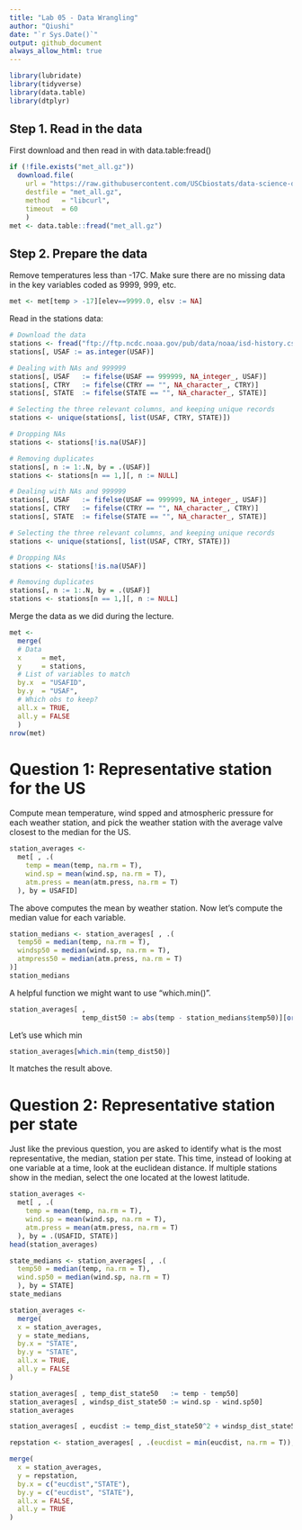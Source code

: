 ```yaml
---
title: "Lab 05 - Data Wrangling"
author: "Qiushi"
date: "`r Sys.Date()`"
output: github_document
always_allow_html: true
---
```

```r
library(lubridate)
library(tidyverse)
library(data.table)
library(dtplyr)
```


## Step 1. Read in the data
First download and then read in with data.table:fread()
```r
if (!file.exists("met_all.gz"))
  download.file(
    url = "https://raw.githubusercontent.com/USCbiostats/data-science-data/master/02_met/met_all.gz",
    destfile = "met_all.gz",
    method   = "libcurl",
    timeout  = 60
    )
met <- data.table::fread("met_all.gz")
```

## Step 2. Prepare the data

Remove temperatures less than -17C. Make sure there are no missing data in the key variables coded as 9999, 999, etc.
```r
met <- met[temp > -17][elev==9999.0, elsv := NA]
```


Read in the stations data:
```r
# Download the data
stations <- fread("ftp://ftp.ncdc.noaa.gov/pub/data/noaa/isd-history.csv")
stations[, USAF := as.integer(USAF)]

# Dealing with NAs and 999999
stations[, USAF   := fifelse(USAF == 999999, NA_integer_, USAF)]
stations[, CTRY   := fifelse(CTRY == "", NA_character_, CTRY)]
stations[, STATE  := fifelse(STATE == "", NA_character_, STATE)]

# Selecting the three relevant columns, and keeping unique records
stations <- unique(stations[, list(USAF, CTRY, STATE)])

# Dropping NAs
stations <- stations[!is.na(USAF)]

# Removing duplicates
stations[, n := 1:.N, by = .(USAF)]
stations <- stations[n == 1,][, n := NULL]
```

```r
# Dealing with NAs and 999999
stations[, USAF   := fifelse(USAF == 999999, NA_integer_, USAF)]
stations[, CTRY   := fifelse(CTRY == "", NA_character_, CTRY)]
stations[, STATE  := fifelse(STATE == "", NA_character_, STATE)]

# Selecting the three relevant columns, and keeping unique records
stations <- unique(stations[, list(USAF, CTRY, STATE)])

# Dropping NAs
stations <- stations[!is.na(USAF)]

# Removing duplicates
stations[, n := 1:.N, by = .(USAF)]
stations <- stations[n == 1,][, n := NULL]
```


Merge the data as we did during the lecture.
```r
met <-
  merge(
  # Data
  x     = met,      
  y     = stations, 
  # List of variables to match
  by.x  = "USAFID",
  by.y  = "USAF", 
  # Which obs to keep?
  all.x = TRUE,      
  all.y = FALSE
  ) 
nrow(met)
```

# Question 1: Representative station for the US

Compute mean temperature, wind spped and atmospheric pressure for each weather station, and pick the weather station with the average valve closest to the median for the US.
```r
station_averages <-
  met[ , .(
    temp = mean(temp, na.rm = T),
    wind.sp = mean(wind.sp, na.rm = T),
    atm.press = mean(atm.press, na.rm = T)
  ), by = USAFID]
```

The above computes the mean by weather station.
Now let's compute the median value for each variable.

```r
station_medians <- station_averages[ , .(
  temp50 = median(temp, na.rm = T),
  windsp50 = median(wind.sp, na.rm = T),
  atmpress50 = median(atm.press, na.rm = T)
)]
station_medians
```

A helpful function we might want to use "which.min()".

```r
station_averages[ ,
                  temp_dist50 := abs(temp - station_medians$temp50)][order(temp_dist50)]
```

Let's use which min
```r
station_averages[which.min(temp_dist50)]
```
It matches the result above.


# Question 2: Representative station per state

Just like the previous question, you are asked to identify what is the most representative, the median, station per state. This time, instead of looking at one variable at a time, look at the euclidean distance. If multiple stations show in the median, select the one located at the lowest latitude.

```r
station_averages <-
  met[ , .(
    temp = mean(temp, na.rm = T),
    wind.sp = mean(wind.sp, na.rm = T),
    atm.press = mean(atm.press, na.rm = T)
  ), by = .(USAFID, STATE)]
head(station_averages)
```

```r
state_medians <- station_averages[ , .(
  temp50 = median(temp, na.rm = T),
  wind.sp50 = median(wind.sp, na.rm = T)
  ), by = STATE]
state_medians
```
```r
station_averages <- 
  merge(
  x = station_averages,
  y = state_medians,
  by.x = "STATE",
  by.y = "STATE",
  all.x = TRUE,
  all.y = FALSE
)
```


```r
station_averages[ , temp_dist_state50   := temp - temp50]
station_averages[ , windsp_dist_state50 := wind.sp - wind.sp50] 
station_averages

```


```r
station_averages[ , eucdist := temp_dist_state50^2 + windsp_dist_state50^2]
```

```r
repstation <- station_averages[ , .(eucdist = min(eucdist, na.rm = T)), by = STATE]
```

```r
merge(
  x = station_averages,
  y = repstation,
  by.x = c("eucdist","STATE"),
  by.y = c("eucdist", "STATE"),
  all.x = FALSE,
  all.y = TRUE
)
```


